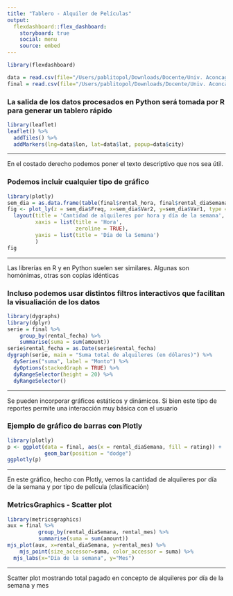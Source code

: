 ```yaml
---
title: "Tablero - Alquiler de Películas"
output: 
  flexdashboard::flex_dashboard:
    storyboard: true
    social: menu
    source: embed
---
```


```r
library(flexdashboard)
```

```r
data = read.csv(file="/Users/pablitopol/Downloads/Docente/Univ. Aconcagua/india.csv")
final = read.csv(file="/Users/pablitopol/Downloads/Docente/Univ. Aconcagua/final.csv")
```

### La salida de los datos procesados en Python será tomada por R para generar un tablero rápido

```r
library(leaflet)
leaflet() %>%
  addTiles() %>%
  addMarkers(lng=data$lon, lat=data$lat, popup=data$city)
```

***

En el costado derecho podemos poner el texto descriptivo que nos sea útil. 


### Podemos incluir cualquier tipo de gráfico

```r
library(plotly)
sem_dia = as.data.frame(table(final$rental_hora, final$rental_diaSemana))
fig <- plot_ly(z = sem_dia$Freq, x=sem_dia$Var2, y=sem_dia$Var1, type = "heatmap") %>% 
  layout(title = 'Cantidad de alquileres por hora y día de la semana',
         xaxis = list(title = 'Hora',
                      zeroline = TRUE),
         yaxis = list(title = 'Día de la Semana')
         )
fig
```

***

Las librerías en R y en Python suelen ser similares. Algunas son homónimas, otras son copias idénticas


### Incluso podemos usar distintos filtros interactivos que facilitan la visualiación de los datos

```r
library(dygraphs)
library(dplyr)
serie = final %>%
    group_by(rental_fecha) %>%
    summarise(suma = sum(amount))
serie$rental_fecha = as.Date(serie$rental_fecha)
dygraph(serie, main = "Suma total de alquileres (en dólares)") %>%
  dySeries("suma", label = "Monto") %>%
  dyOptions(stackedGraph = TRUE) %>%
  dyRangeSelector(height = 20) %>% 
  dyRangeSelector()
```

***

Se pueden incorporar gráficos estáticos y dinámicos. Si bien este tipo de reportes permite una interacción muy básica con el usuario


### Ejemplo de gráfico de barras con Plotly

```r
library(plotly)
p <- ggplot(data = final, aes(x = rental_diaSemana, fill = rating)) +
            geom_bar(position = "dodge")
ggplotly(p)
```

***

En este gráfico, hecho con Plotly, vemos la cantidad de alquileres por día de la semana y por tipo de película (clasificación)


### MetricsGraphics - Scatter plot

```r
library(metricsgraphics)
aux = final %>%
          group_by(rental_diaSemana, rental_mes) %>%
          summarise(suma = sum(amount))
mjs_plot(aux, x=rental_diaSemana, y=rental_mes) %>%
    mjs_point(size_accessor=suma, color_accessor = suma) %>%
  mjs_labs(x="Día de la semana", y="Mes")
```

***

Scatter plot mostrando total pagado en concepto de alquileres por día de la semana y mes